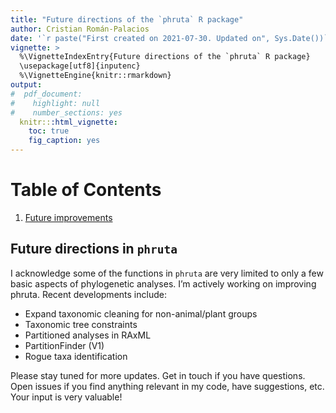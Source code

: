```yaml
---
title: "Future directions of the `phruta` R package"
author: Cristian Román-Palacios
date: '`r paste("First created on 2021-07-30. Updated on", Sys.Date())`'
vignette: >
  %\VignetteIndexEntry{Future directions of the `phruta` R package}
  \usepackage[utf8]{inputenc}
  %\VignetteEngine{knitr::rmarkdown}
output:
#  pdf_document:
#    highlight: null
#    number_sections: yes
  knitr:::html_vignette:
    toc: true
    fig_caption: yes
---
```


# Table of Contents
1.  [Future improvements](#paragraph1)

## Future directions in `phruta`  <a name="paragraph1"></a>

I acknowledge some of the functions in `phruta` are very limited to only a few basic aspects of phylogenetic analyses. I'm actively working on improving phruta. Recent developments include:

-   Expand taxonomic cleaning for non-animal/plant groups
-   Taxonomic tree constraints
-   Partitioned analyses in RAxML
-   PartitionFinder (V1)
-   Rogue taxa identification

Please stay tuned for more updates. Get in touch if you have questions. Open issues if you find anything relevant in my code, have suggestions, etc. Your input is very valuable!

